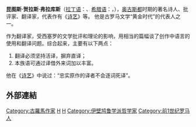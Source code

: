 {{Expand language|1=en|time=2020-10-01T17:59:27+00:00}}
<!-- 本调用由 {{subst:Expand/auto}} 自动产生。 -->

{{Infobox writer <!-- For more information see [[:Template:Infobox_Writer/doc|:Template:Infobox Writer/doc]]. -->
| name          = 賀拉斯<br/>Horace
| image         = Quintus Horatius Flaccus.jpg
| image_size    = 200px
| caption       = [[安東·馮·維爾納|安東·馮·維爾納]]所想像的賀拉斯
| birth_name    = Quintus Horatius Flaccus
| birth_date    = 前65年12月8日
| birth_place   = [[羅馬共和國|羅馬共和國]][[義大利_(羅馬帝國)|義大利]][[韋諾薩|韋諾薩]]
| death_date    = 前8年11月27日（56歲）
| death_place   = [[羅馬共和國|羅馬共和國]][[義大利_(羅馬帝國)|義大利]][[羅馬|羅馬]]
| resting_place = 羅馬
| occupation    = 軍人、詩人、[[元老院|元老]]
| language      = [[拉丁語|拉丁語]]
| nationality   = [[羅馬共和國|羅馬]]
| genre         = [[抒情詩|抒情詩]]
| notableworks  = 《[[诗艺|诗艺]]》
}}

'''昆图斯·贺拉斯·弗拉库斯'''（[[拉丁语|拉丁语]]：'''{{lang|la|Quintus Horatius Flaccus}}'''、[[希腊语|希腊语]]：'''{{lang|el|Οράτιος}}'''，{{bd|前65年|12月8日|前8年|11月27日}}），[[奥古斯都|奥古斯都]]时期的著名诗人、批评家、翻译家，代表作有《[[诗艺|诗艺]]》等。
他是古罗马文学“黄金时代”的代表人之一。

作为翻译家，受西塞罗的文学批评和理论的影响，用相当的篇幅谈了创作中语言的使用和翻译问题。综合起来，主要有以下两点：
#翻译必须坚持活译，摒弃直译；
#本族语可通过译借外来词加以丰富。
他在《[[诗艺|诗艺]]》中说过：“忠实原作的译者不会逐词死译”。

==外部連結==
{{Commons|Quintus Horatius Flaccus}}

{{Authority control}}
{{AncientRome-bio-stub}}
{{古罗马}}

[[Category:古羅馬作家|Category:古羅馬作家]]
[[Category:前65年出生|H]]
[[Category:前8年逝世|H]]
[[Category:伊壁鸠鲁学派哲学家|Category:伊壁鸠鲁学派哲学家]]
[[Category:前1世纪罗马人|Category:前1世纪罗马人]]